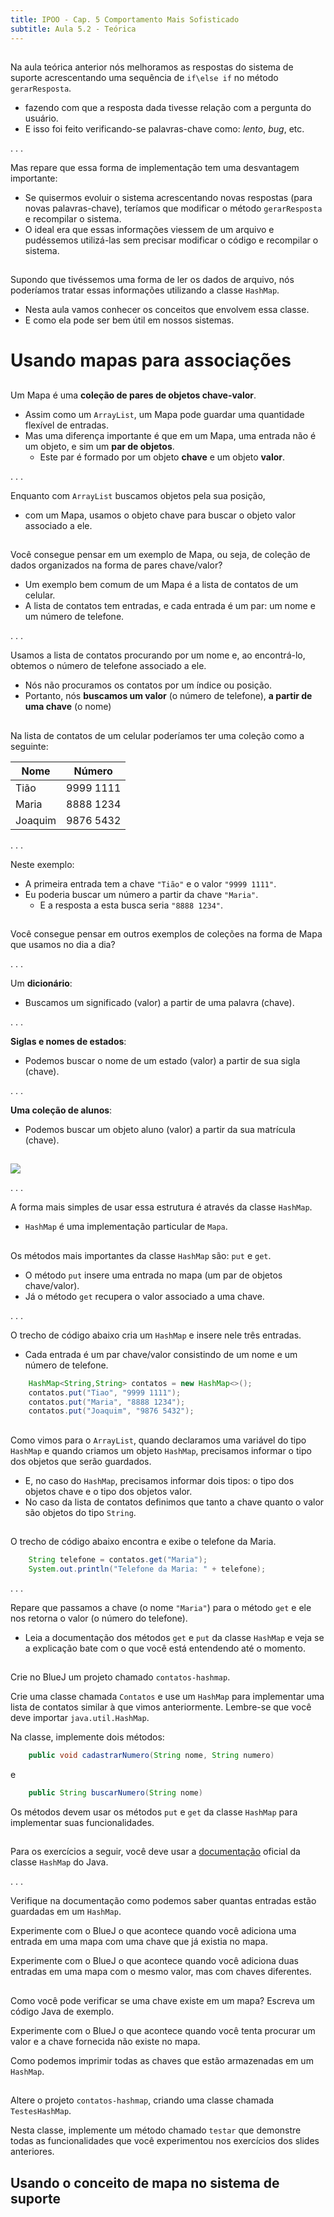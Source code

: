 ```yaml
---
title: IPOO - Cap. 5 Comportamento Mais Sofisticado
subtitle: Aula 5.2 - Teórica
---
```


## {.smaller}

Na aula teórica anterior nós melhoramos as respostas do sistema de suporte acrescentando uma sequência de `if\else if` no método `gerarResposta`.

- fazendo com que a resposta dada tivesse relação com a pergunta do usuário.
- E isso foi feito verificando-se palavras-chave como: _lento_, _bug_, etc.

. . .

Mas repare que essa forma de implementação tem uma desvantagem importante:

- Se quisermos evoluir o sistema acrescentando novas respostas (para novas palavras-chave), teríamos que modificar o método `gerarResposta` e recompilar o sistema.
- O ideal era que essas informações viessem de um arquivo e pudéssemos utilizá-las sem precisar modificar o código e recompilar o sistema.

## {.smaller}

Supondo que tivéssemos uma forma de ler os dados de arquivo, nós poderíamos tratar essas informações utilizando a classe `HashMap`.

- Nesta aula vamos conhecer os conceitos que envolvem essa classe.
- E como ela pode ser bem útil em nossos sistemas.


# Usando mapas para associações {background-color="#40666e"}

## {.smaller}

Um [Mapa]{.alert} é uma **coleção de pares de objetos chave-valor**.

- Assim como um `ArrayList`, um Mapa pode guardar uma quantidade flexível de entradas.
- Mas uma diferença importante é que em um Mapa, uma entrada não é um objeto, e sim um **par de objetos**.
  - Este par é formado por um objeto **chave** e um objeto **valor**.

. . .

Enquanto com `ArrayList` buscamos objetos pela sua posição,

- com um Mapa, usamos o objeto chave para buscar o objeto valor associado a ele.

## {.smaller}

Você consegue pensar em um exemplo de Mapa, ou seja, de coleção de dados organizados na forma de pares chave/valor?

- Um exemplo bem comum de um Mapa é a lista de contatos de um celular.
- A lista de contatos tem entradas, e cada entrada é um par: um nome e um número de telefone.

. . .

Usamos a lista de contatos procurando por um nome e, ao encontrá-lo, obtemos o número de telefone associado a ele.

- Nós não procuramos os contatos por um índice ou posição.
- Portanto, nós **buscamos um valor** (o número de telefone), **a partir de uma chave** (o nome)

## {.smaller}

Na lista de contatos de um celular poderíamos ter uma coleção como a seguinte:

| Nome    | Número    |
|---------|-----------|
| Tião    | 9999 1111 |
| Maria   | 8888 1234 |
| Joaquim | 9876 5432 |

. . .

Neste exemplo:

- A primeira entrada tem a chave `"Tião"` e o valor `"9999 1111"`. 
- Eu poderia buscar um número a partir da chave `"Maria"`.
  - E a resposta a esta busca seria `"8888 1234"`.

## {.smaller}

Você consegue pensar em outros exemplos de coleções na forma de Mapa que usamos no dia a dia?

. . .

Um **dicionário**:

- Buscamos um significado (valor) a partir de uma palavra (chave).

. . .

**Siglas e nomes de estados**:

- Podemos buscar o nome de um estado (valor) a partir de sua sigla (chave).

. . .

**Uma coleção de alunos**:

- Podemos buscar um objeto aluno (valor) a partir da sua matrícula (chave).

## {.smaller}

![](imagens/balao_como_usar_estrutura_mapa.png){.r-stretch}

. . . 

A forma mais simples de usar essa estrutura é através da classe `HashMap`.

- `HashMap` é uma implementação particular de `Mapa`.


## {.smaller}

Os métodos mais importantes da classe `HashMap` são: `put` e `get`.

- O método `put` insere uma entrada no mapa (um par de objetos chave/valor).
- Já o método `get` recupera o valor associado a uma chave.

. . .

O trecho de código abaixo cria um `HashMap` e insere nele três entradas.

- Cada entrada é um par chave/valor consistindo de um nome e um número de telefone.

```.java
    HashMap<String,String> contatos = new HashMap<>();
    contatos.put("Tiao", "9999 1111");
    contatos.put("Maria", "8888 1234");
    contatos.put("Joaquim", "9876 5432");
```

## {.smaller}

Como vimos para o `ArrayList`, quando declaramos uma variável do tipo `HashMap` e quando
criamos um objeto `HashMap`, precisamos informar o tipo dos objetos que serão guardados.

- E, no caso do `HashMap`, precisamos informar dois tipos: o tipo dos objetos chave e o tipo dos objetos valor.
- No caso da lista de contatos definimos que tanto a chave quanto o valor são objetos do tipo `String`.

## {.smaller}

O trecho de código abaixo encontra e exibe o telefone da Maria.

```.java
    String telefone = contatos.get("Maria");
    System.out.println("Telefone da Maria: " + telefone);
```

. . . 

Repare que passamos a chave (o nome `"Maria"`) para o método `get` e ele nos retorna o valor (o número do telefone).

- Leia a documentação dos métodos `get` e `put` da classe `HashMap` e veja se a explicação bate com o que você está entendendo até o momento.

##

::: {.callout-note title="Exercício [(entrega)]{.alert}" icon=false}
::: {.nonincremental}
Crie no BlueJ um projeto chamado `contatos-hashmap`.

Crie uma classe chamada `Contatos` e use um `HashMap` para implementar uma lista de contatos
similar à que vimos anteriormente. Lembre-se que você deve importar `java.util.HashMap`.

Na classe, implemente dois métodos:

```.java
    public void cadastrarNumero(String nome, String numero)
``` 

e

```.java
    public String buscarNumero(String nome)
``` 

Os métodos devem usar os métodos `put` e `get` da classe `HashMap` para implementar suas funcionalidades.
:::
:::

## {.smaller}

Para os exercícios a seguir, você deve usar a [documentação](https://docs.oracle.com/en/java/javase/21/docs/api/java.base/java/util/HashMap.html) oficial da classe `HashMap` do Java.

. . .

::: {.callout-note title="Exercício" icon=false}
Verifique na documentação como podemos saber quantas entradas estão guardadas em um `HashMap`.
:::

::: {.callout-note title="Exercício" icon=false}
Experimente com o BlueJ o que acontece quando você adiciona uma entrada em uma mapa com uma chave que já existia no mapa.
:::

::: {.callout-note title="Exercício" icon=false}
Experimente com o BlueJ o que acontece quando você adiciona duas entradas em uma mapa com o mesmo valor, mas com chaves diferentes.
:::

## {.smaller}

::: {.callout-note title="Exercício" icon=false}
Como você pode verificar se uma chave existe em um mapa? Escreva um código Java de exemplo.
:::

::: {.callout-note title="Exercício" icon=false}
Experimente com o BlueJ o que acontece quando você tenta procurar um valor e a chave fornecida não existe no mapa.
:::

::: {.callout-note title="Exercício" icon=false}
Como podemos imprimir todas as chaves que estão armazenadas em um `HashMap`.
:::

##

::: {.callout-note title="Exercício [(entrega)]{.alert}" icon=false}
Altere o projeto `contatos-hashmap`, criando uma classe chamada `TestesHashMap`.

Nesta classe, implemente um método chamado `testar` que demonstre todas as funcionalidades que você experimentou nos exercícios dos slides anteriores.
::: 

## Usando o conceito de mapa no sistema de suporte {.smaller}


